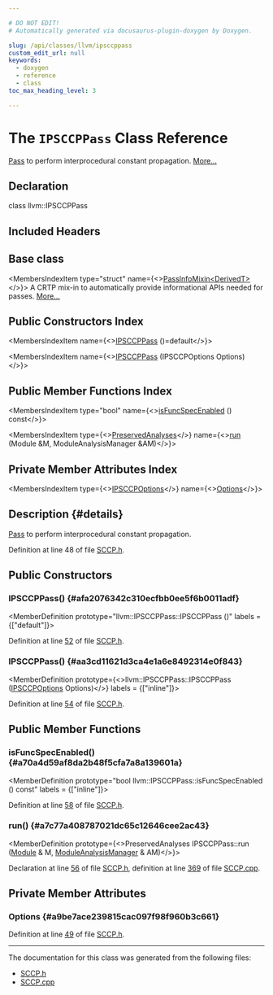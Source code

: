 ```yaml
---

# DO NOT EDIT!
# Automatically generated via docusaurus-plugin-doxygen by Doxygen.

slug: /api/classes/llvm/ipsccppass
custom_edit_url: null
keywords:
  - doxygen
  - reference
  - class
toc_max_heading_level: 3

---
```





# The `IPSCCPPass` Class Reference

<DoxygenPage pluginConfig={pluginConfig}>

<a href="/docs/api/classes/llvm/pass">Pass</a> to perform interprocedural constant propagation. <a href="#details">More...</a>

## Declaration

<CodeBlock>class llvm::IPSCCPPass</CodeBlock>

## Included Headers

<IncludesList>
<IncludesListItem
  filePath="llvm/Transforms/IPO/SCCP.h"
  permalink="/docs/api/files/include/include/llvm/include/llvm/transforms/include/llvm/transforms/ipo/sccp-h"
  isLocal="true" />
</IncludesList>

## Base class

<MembersIndex>

<MembersIndexItem
  type="struct"
  name={<><a href="/docs/api/structs/llvm/passinfomixin">PassInfoMixin&lt;DerivedT&gt;</a></>}>
A CRTP mix-in to automatically provide informational APIs needed for passes. <a href="/docs/api/structs/llvm/passinfomixin/#details">More...</a>
</MembersIndexItem>

</MembersIndex>

## Public Constructors Index

<MembersIndex>

<MembersIndexItem
  name={<><a href="#afa2076342c310ecfbb0ee5f6b0011adf">IPSCCPPass</a> ()=default</>}>
</MembersIndexItem>

<MembersIndexItem
  name={<><a href="#aa3cd11621d3ca4e1a6e8492314e0f843">IPSCCPPass</a> (IPSCCPOptions Options)</>}>
</MembersIndexItem>

</MembersIndex>

## Public Member Functions Index

<MembersIndex>

<MembersIndexItem
  type="bool"
  name={<><a href="#a70a4d59af8da2b48f5cfa7a8a139601a">isFuncSpecEnabled</a> () const</>}>
</MembersIndexItem>

<MembersIndexItem
  type={<><a href="/docs/api/classes/llvm/preservedanalyses">PreservedAnalyses</a></>}
  name={<><a href="#a7c77a408787021dc65c12646cee2ac43">run</a> (Module &amp;M, ModuleAnalysisManager &amp;AM)</>}>
</MembersIndexItem>

</MembersIndex>

## Private Member Attributes Index

<MembersIndex>

<MembersIndexItem
  type={<><a href="/docs/api/structs/llvm/ipsccpoptions">IPSCCPOptions</a></>}
  name={<><a href="#a9be7ace239815cac097f98f960b3c661">Options</a></>}>
</MembersIndexItem>

</MembersIndex>

## Description {#details}

<a href="/docs/api/classes/llvm/pass">Pass</a> to perform interprocedural constant propagation.

Definition at line 48 of file <a href="/docs/api/files/include/include/llvm/include/llvm/transforms/include/llvm/transforms/ipo/sccp-h">SCCP.h</a>.

<SectionDefinition>

## Public Constructors

### IPSCCPPass() {#afa2076342c310ecfbb0ee5f6b0011adf}

<MemberDefinition
  prototype="llvm::IPSCCPPass::IPSCCPPass ()"
  labels = {["default"]}>

Definition at line <a href="/docs/api/files/include/include/llvm/include/llvm/transforms/include/llvm/transforms/ipo/sccp-h/#l00052">52</a> of file <a href="/docs/api/files/include/include/llvm/include/llvm/transforms/include/llvm/transforms/ipo/sccp-h">SCCP.h</a>.
</MemberDefinition>

### IPSCCPPass() {#aa3cd11621d3ca4e1a6e8492314e0f843}

<MemberDefinition
  prototype={<>llvm::IPSCCPPass::IPSCCPPass (<a href="/docs/api/structs/llvm/ipsccpoptions">IPSCCPOptions</a> Options)</>}
  labels = {["inline"]}>

Definition at line <a href="/docs/api/files/include/include/llvm/include/llvm/transforms/include/llvm/transforms/ipo/sccp-h/#l00054">54</a> of file <a href="/docs/api/files/include/include/llvm/include/llvm/transforms/include/llvm/transforms/ipo/sccp-h">SCCP.h</a>.
</MemberDefinition>

</SectionDefinition>

<SectionDefinition>

## Public Member Functions

### isFuncSpecEnabled() {#a70a4d59af8da2b48f5cfa7a8a139601a}

<MemberDefinition
  prototype="bool llvm::IPSCCPPass::isFuncSpecEnabled () const"
  labels = {["inline"]}>

Definition at line <a href="/docs/api/files/include/include/llvm/include/llvm/transforms/include/llvm/transforms/ipo/sccp-h/#l00058">58</a> of file <a href="/docs/api/files/include/include/llvm/include/llvm/transforms/include/llvm/transforms/ipo/sccp-h">SCCP.h</a>.
</MemberDefinition>

### run() {#a7c77a408787021dc65c12646cee2ac43}

<MemberDefinition
  prototype={<>PreservedAnalyses IPSCCPPass::run (<a href="/docs/api/classes/llvm/module">Module</a> &amp; M, <a href="/docs/api/namespaces/llvm/#af9c9208365fd9ce11392b4d79485e259">ModuleAnalysisManager</a> &amp; AM)</>}>

Declaration at line <a href="/docs/api/files/include/include/llvm/include/llvm/transforms/include/llvm/transforms/ipo/sccp-h/#l00056">56</a> of file <a href="/docs/api/files/include/include/llvm/include/llvm/transforms/include/llvm/transforms/ipo/sccp-h">SCCP.h</a>, definition at line <a href="/docs/api/files/lib/lib/transforms/lib/transforms/ipo/sccp-cpp/#l00369">369</a> of file <a href="/docs/api/files/lib/lib/transforms/lib/transforms/ipo/sccp-cpp">SCCP.cpp</a>.
</MemberDefinition>

</SectionDefinition>

<SectionDefinition>

## Private Member Attributes

### Options {#a9be7ace239815cac097f98f960b3c661}

<MemberDefinition
  prototype="IPSCCPOptions llvm::IPSCCPPass::Options">

Definition at line <a href="/docs/api/files/include/include/llvm/include/llvm/transforms/include/llvm/transforms/ipo/sccp-h/#l00049">49</a> of file <a href="/docs/api/files/include/include/llvm/include/llvm/transforms/include/llvm/transforms/ipo/sccp-h">SCCP.h</a>.
</MemberDefinition>

</SectionDefinition>

<hr/>

The documentation for this class was generated from the following files:

<ul>
<li><a href="/docs/api/files/include/include/llvm/include/llvm/transforms/include/llvm/transforms/ipo/sccp-h">SCCP.h</a></li>
<li><a href="/docs/api/files/lib/lib/transforms/lib/transforms/ipo/sccp-cpp">SCCP.cpp</a></li>
</ul>

</DoxygenPage>
